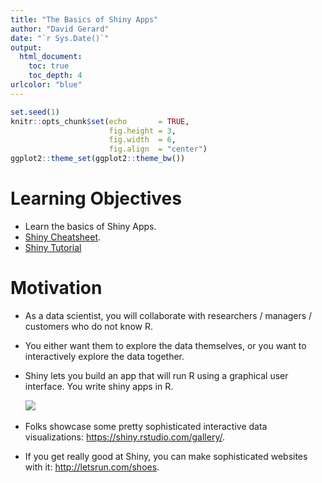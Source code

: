 ```yaml
---
title: "The Basics of Shiny Apps"
author: "David Gerard"
date: "`r Sys.Date()`"
output:  
  html_document:
    toc: true
    toc_depth: 4
urlcolor: "blue"
---
```



```r
set.seed(1)
knitr::opts_chunk$set(echo       = TRUE, 
                      fig.height = 3, 
                      fig.width  = 6,
                      fig.align  = "center")
ggplot2::theme_set(ggplot2::theme_bw())
```

# Learning Objectives

- Learn the basics of Shiny Apps.
- [Shiny Cheatsheet](https://github.com/rstudio/cheatsheets/raw/master/shiny.pdf).
- [Shiny Tutorial](https://stat545.com/shiny00_index.html)

# Motivation

- As a data scientist, you will collaborate with researchers / managers / 
  customers who do not know R.
  
- You either want them to explore the data themselves, or you want
  to interactively explore the data together.
  
- Shiny lets you build an app that will run R using a graphical user interface.
  You write shiny apps in R.
  
    ![](./cartoons/shiny_graphic.png)\ 

- Folks showcase some pretty sophisticated interactive data visualizations:
  <https://shiny.rstudio.com/gallery/>.

- If you get really good at Shiny, you can make sophisticated websites with it: 
  <http://letsrun.com/shoes>.
